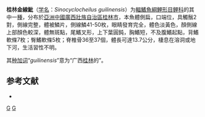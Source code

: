 {{Speciesbox
| status = NE
| status_system = IUCN3.1
| genus = Sinocyclocheilus
| species = guilinensis
| authority = {{le|Charles Tate Regan|Charles Tate Regan|Regan}}, 1904
| synonyms = *''Sinocyclocheilus guilinensis''<br /><small>Zhao''<br />Zhang & Zhou, 2009</small>
}}

'''桂林金線魮'''（[[学名|学名]]：''Sinocyclocheilus guilinensis''）为[[輻鰭魚綱|輻鰭魚綱]][[鯉形目|鯉形目]][[鲤科|鲤科]]的其中一[[種|種]]，分布於[[亞洲|亞洲]][[中國|中國]][[廣西壯族自治區|廣西壯族自治區]][[桂林市|桂林市]]，本魚體側扁，口端位，具觸鬚2對，側線完整，體被鱗片，側線鱗41-50枚，眼睛發育完全，體色淡黃色，顏側線上部顏色較深，體無斑點，尾鰭叉形，上下葉圓鈍，胸鰭短，不及腹鰭起點，背鰭軟條7枚；臀鰭軟條5枚；脊椎骨36至37個，體長可達13.7公分，棲息在溶洞或地下河，生活習性不明。

其[[种加词|种加词]]“''guilinensis''”意为“广西[[桂林|桂林]]的”。

== 参考文献 ==
*{{FishBase_species|genus=Sinocyclocheilus|species=guilinensis|year=2011|month=12}}

{{Taxonbar|from=Q1100548}}

[[Category:金线鲃属|G]]
[[Category:1904年描述的鱼类|G]]


{{鲤形目小作品}}